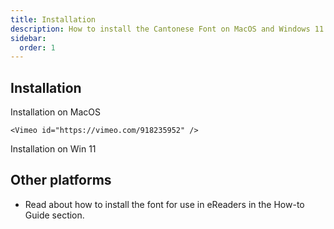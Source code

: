 ```yaml
---
title: Installation
description: How to install the Cantonese Font on MacOS and Windows 11.
sidebar:
  order: 1
---
```





## Installation

<Tabs>
  <TabItem label="MacOS" icon="star">
    Installation on MacOS

    <Vimeo id="https://vimeo.com/918235952" />
  </TabItem>
  <TabItem label="Windows 11" icon="moon">
    Installation on Win 11
  </TabItem>
</Tabs>

## Other platforms

- Read about how to install the font for use in eReaders in the How-to Guide section.
